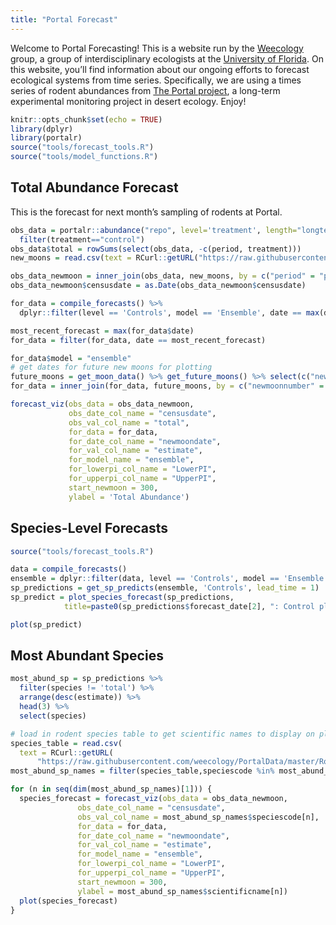 ```yaml
---
title: "Portal Forecast"
---
```


Welcome to Portal Forecasting! This is a website run by the [Weecology](http://weecology.org/) group, a group of interdisciplinary ecologists at the [University of Florida](http://www.wec.ufl.edu/). On this website, you'll find information about our ongoing efforts to forecast ecological systems from time series. Specifically, we are using a times series of rodent abundances from [The Portal project](http://portal.weecology.org/), a long-term experimental monitoring project in desert ecology. Enjoy! 

```r
knitr::opts_chunk$set(echo = TRUE)
library(dplyr)
library(portalr)
source("tools/forecast_tools.R")
source("tools/model_functions.R")
```

## Total Abundance Forecast

This is the forecast for next month's sampling of rodents at Portal.

```r
obs_data = portalr::abundance("repo", level='treatment', length="longterm") %>%
  filter(treatment=="control")
obs_data$total = rowSums(select(obs_data, -c(period, treatment)))
new_moons = read.csv(text = RCurl::getURL("https://raw.githubusercontent.com/weecology/PortalData/master/Rodents/moon_dates.csv"))

obs_data_newmoon = inner_join(obs_data, new_moons, by = c("period" = "period"))
obs_data_newmoon$censusdate = as.Date(obs_data_newmoon$censusdate)

for_data = compile_forecasts() %>%
  dplyr::filter(level == 'Controls', model == 'Ensemble', date == max(date))

most_recent_forecast = max(for_data$date)
for_data = filter(for_data, date == most_recent_forecast)

for_data$model = "ensemble"
# get dates for future new moons for plotting
future_moons = get_moon_data() %>% get_future_moons() %>% select(c("newmoonnumber","newmoondate"))
for_data = inner_join(for_data, future_moons, by = c("newmoonnumber" = "newmoonnumber"))

forecast_viz(obs_data = obs_data_newmoon,
             obs_date_col_name = "censusdate",
             obs_val_col_name = "total",
             for_data = for_data,
             for_date_col_name = "newmoondate",
             for_val_col_name = "estimate",
             for_model_name = "ensemble",
             for_lowerpi_col_name = "LowerPI",
             for_upperpi_col_name = "UpperPI",
             start_newmoon = 300,
             ylabel = 'Total Abundance')
```

## Species-Level Forecasts

```r
source("tools/forecast_tools.R")

data = compile_forecasts()
ensemble = dplyr::filter(data, level == 'Controls', model == 'Ensemble', date == max(date))
sp_predictions = get_sp_predicts(ensemble, 'Controls', lead_time = 1)
sp_predict = plot_species_forecast(sp_predictions,
            title=paste0(sp_predictions$forecast_date[2], ": Control plots"))

plot(sp_predict)
```

## Most Abundant Species

```r
most_abund_sp = sp_predictions %>% 
  filter(species != 'total') %>% 
  arrange(desc(estimate)) %>% 
  head(3) %>% 
  select(species)

# load in rodent species table to get scientific names to display on plots
species_table = read.csv(
  text = RCurl::getURL(
      "https://raw.githubusercontent.com/weecology/PortalData/master/Rodents/Portal_rodent_species.csv"),stringsAsFactors = F,na.strings = '')
most_abund_sp_names = filter(species_table,speciescode %in% most_abund_sp$species) %>% select(speciescode,scientificname)

for (n in seq(dim(most_abund_sp_names)[1])) {
  species_forecast = forecast_viz(obs_data = obs_data_newmoon,
               obs_date_col_name = "censusdate",
               obs_val_col_name = most_abund_sp_names$speciescode[n],
               for_data = for_data,
               for_date_col_name = "newmoondate",
               for_val_col_name = "estimate",
               for_model_name = "ensemble",
               for_lowerpi_col_name = "LowerPI",
               for_upperpi_col_name = "UpperPI",
               start_newmoon = 300,
               ylabel = most_abund_sp_names$scientificname[n])
  plot(species_forecast)
}
```

